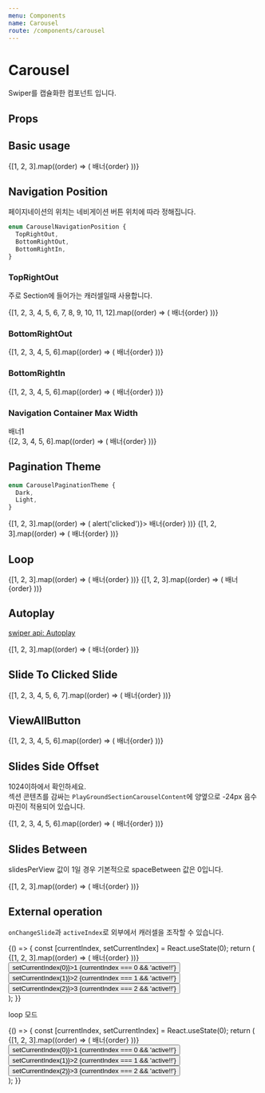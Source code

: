 ```yaml
---
menu: Components
name: Carousel
route: /components/carousel
---
```



# Carousel

Swiper를 캡슐화한 컴포넌트 입니다.

## Props

<Props of={Carousel} />

## Basic usage

<Playground>
  <Carousel swiperProps={{ freeMode: true }}>
    {[1, 2, 3].map((order) => (
      <Slide key={`ViewAllButton-${order}`}>
        <PlayGroundBanner fill backgroundColor={Colors[`red${order * 100}`]}>
          배너{order}
        </PlayGroundBanner>
      </Slide>
    ))}
  </Carousel>
</Playground>

## Navigation Position

페이지네이션의 위치는 네비게이션 버튼 위치에 따라 정해집니다.

```ts
enum CarouselNavigationPosition {
  TopRightOut,
  BottomRightOut,
  BottomRightIn,
}
```

### TopRightOut

주로 Section에 들어가는 캐러셀일때 사용합니다.

<Playground>
  <Section title="섹션 타이틀">
    <Carousel
      navigationPosition={CarouselNavigationPosition.TopRightOut}
      lgSlidesPerView={4}
      smSlidesPerView={2}
      pagination
    >
      {[1, 2, 3, 4, 5, 6, 7, 8, 9, 10, 11, 12].map((order) => (
        <Slide key={`ViewAllButton-${order}`}>
          <PlayGroundBanner backgroundColor={Colors[`blue${(((order - 1) % 6) + 1) * 100}`]}>
            배너{order}
          </PlayGroundBanner>
        </Slide>
      ))}
    </Carousel>
  </Section>
</Playground>

### BottomRightOut

<Playground>
  <Carousel
    navigationPosition={CarouselNavigationPosition.BottomRightOut}
    lgSlidesPerView={4}
    smSlidesPerView={2}
    pagination
  >
    {[1, 2, 3, 4, 5, 6].map((order) => (
      <Slide key={`ViewAllButton-${order}`}>
        <PlayGroundBanner backgroundColor={Colors[`blue${order * 100}`]}>배너{order}</PlayGroundBanner>
      </Slide>
    ))}
  </Carousel>
</Playground>

### BottomRightIn

<Playground>
  <Carousel
    navigationPosition={CarouselNavigationPosition.BottomRightIn}
    paginationTheme={CarouselPaginationTheme.Light}
    pagination
  >
    {[1, 2, 3, 4, 5, 6].map((order) => (
      <Slide key={`ViewAllButton-${order}`}>
        <PlayGroundBanner backgroundColor={Colors[`blue${order * 100}`]}>배너{order}</PlayGroundBanner>
      </Slide>
    ))}
  </Carousel>
</Playground>

### Navigation Container Max Width

<Playground>
  <Carousel navigationPosition={CarouselNavigationPosition.BottomRightIn} containerContentMaxWidth={560}>
    <Slide key={`ViewAllButton-1`}>
      <PlayGroundBanner backgroundColor={Colors.blue100} style={{ display: 'flex', justifyContent: 'center' }}>
        <div style={{ width: '100%', maxWidth: 560, backgroundColor: 'yellow', height: 100 }}>배너1</div>
      </PlayGroundBanner>
    </Slide>
    {[2, 3, 4, 5, 6].map((order) => (
      <Slide key={`ViewAllButton-${order}`}>
        <PlayGroundBanner backgroundColor={Colors[`blue${order * 100}`]}>배너{order}</PlayGroundBanner>
      </Slide>
    ))}
  </Carousel>
</Playground>

## Pagination Theme

```ts
enum CarouselPaginationTheme {
  Dark,
  Light,
}
```

<Playground>
  <Carousel
    navigationPosition={CarouselNavigationPosition.BottomRightIn}
    paginationTheme={CarouselPaginationTheme.Dark}
    swiperProps={{ freeMode: false }}
    pagination
  >
    {[1, 2, 3].map((order) => (
      <Slide key={`ViewAllButton-${order}`}>
        <PlayGroundBanner backgroundColor={Colors[`red${order * 100}`]} onClick={() => alert('clicked')}>
          배너{order}
        </PlayGroundBanner>
      </Slide>
    ))}
  </Carousel>
  <Carousel
    navigationPosition={CarouselNavigationPosition.BottomRightIn}
    paginationTheme={CarouselPaginationTheme.Light}
    swiperProps={{ freeMode: false }}
    pagination
  >
    {[1, 2, 3].map((order) => (
      <Slide key={`ViewAllButton-${order}`}>
        <PlayGroundBanner backgroundColor={Colors[`blue${order * 100}`]}>배너{order}</PlayGroundBanner>
      </Slide>
    ))}
  </Carousel>
</Playground>

## Loop

<Playground>
  <Carousel
    navigationPosition={CarouselNavigationPosition.BottomRightIn}
    paginationTheme={CarouselPaginationTheme.Light}
    swiperProps={{ freeMode: true, loop: true }}
    pagination
  >
    {[1, 2, 3].map((order) => (
      <Slide key={`ViewAllButton-${order}`}>
        <PlayGroundBanner backgroundColor={Colors[`blue${order * 100}`]}>배너{order}</PlayGroundBanner>
      </Slide>
    ))}
  </Carousel>
  <Carousel
    navigationPosition={CarouselNavigationPosition.BottomRightIn}
    paginationTheme={CarouselPaginationTheme.Light}
    swiperProps={{ freeMode: false, loop: true }}
    pagination
  >
    {[1, 2, 3].map((order) => (
      <Slide key={`ViewAllButton-${order}`}>
        <PlayGroundBanner backgroundColor={Colors[`blue${order * 100}`]}>배너{order}</PlayGroundBanner>
      </Slide>
    ))}
  </Carousel>
</Playground>

## Autoplay

[swiper api: Autoplay](https://idangero.us/swiper/api/#autoplay)

<Playground>
  <Carousel
    navigationPosition={CarouselNavigationPosition.BottomRightIn}
    paginationTheme={CarouselPaginationTheme.Light}
    swiperProps={{
      autoplay: {
        delay: 6000,
        disableOnInteraction: false,
      },
    }}
    pagination
  >
    {[1, 2, 3].map((order) => (
      <Slide key={`ViewAllButton-${order}`}>
        <PlayGroundBanner backgroundColor={Colors[`blue${order * 100}`]}>배너{order}</PlayGroundBanner>
      </Slide>
    ))}
  </Carousel>
</Playground>

## Slide To Clicked Slide

<Playground>
  <Carousel
    navigationPosition={CarouselNavigationPosition.BottomRightIn}
    paginationTheme={CarouselPaginationTheme.Light}
    lgSlidesPerView={4}
    smSlidesPerView={2}
    smSlidesSideOffset={24}
    swiperProps={{
      slideToClickedSlide: true,
    }}
    slideToClickedSlide
    pagination
  >
    {[1, 2, 3, 4, 5, 6, 7].map((order) => (
      <Slide key={`ViewAllButton-${order}`}>
        <PlayGroundBanner backgroundColor={Colors[`blue${order * 100}`]}>배너{order}</PlayGroundBanner>
      </Slide>
    ))}
  </Carousel>
</Playground>

## ViewAllButton

<Playground>
  <Section title="섹션 타이틀">
    <Carousel
      navigationPosition={CarouselNavigationPosition.TopRightOut}
      lgSlidesPerView={4}
      smSlidesPerView={2}
      pagination
    >
      {[1, 2, 3, 4, 5, 6].map((order) => (
        <Slide key={`ViewAllButton-${order}`}>
          <PlayGroundBanner backgroundColor={Colors[`blue${order * 100}`]}>배너{order}</PlayGroundBanner>
        </Slide>
      ))}
      <ViewAllButton />
    </Carousel>
  </Section>
</Playground>

## Slides Side Offset

1024이하에서 확인하세요.  
섹션 콘텐츠를 감싸는 `PlayGroundSectionCarouselContent`에 양옆으로 -24px 음수 마진이 적용되어 있습니다.

<Playground>
  <Section title="섹션 타이틀">
    <PlayGroundSectionCarouselContent>
      <Carousel
        navigationPosition={CarouselNavigationPosition.TopRightOut}
        lgSlidesPerView={4}
        smSlidesPerView={2}
        smSlidesSideOffset={24}
        pagination
      >
        {[1, 2, 3, 4, 5, 6].map((order) => (
          <Slide key={`ViewAllButton-${order}`}>
            <PlayGroundBanner backgroundColor={Colors[`blue${order * 100}`]}>배너{order}</PlayGroundBanner>
          </Slide>
        ))}
      </Carousel>
    </PlayGroundSectionCarouselContent>
  </Section>
</Playground>

## Slides Between

slidesPerView 값이 1일 경우 기본적으로 spaceBetween 값은 0입니다.

<Playground>
  <Carousel lgSpaceBetween lgSlidesSideOffset={32} smSpaceBetween smSlidesSideOffset={24}>
    {[1, 2, 3].map((order) => (
      <Slide key={`ViewAllButton-${order}`}>
        <PlayGroundBanner backgroundColor={Colors[`red${order * 100}`]}>배너{order}</PlayGroundBanner>
      </Slide>
    ))}
  </Carousel>
</Playground>

## External operation

`onChangeSlide`과 `activeIndex`로 외부에서 캐러셀을 조작할 수 있습니다.

<Playground>
  {() => {
    const [currentIndex, setCurrentIndex] = React.useState(0);
    return (
      <div>
        <Carousel onChangeSlide={setCurrentIndex} activeIndex={currentIndex}>
          {[1, 2, 3].map((order) => (
            <Slide key={`ViewAllButton-${order}`}>
              <PlayGroundBanner backgroundColor={Colors[`red${order * 100}`]}>배너{order}</PlayGroundBanner>
            </Slide>
          ))}
        </Carousel>
        <div>
          <button onClick={() => setCurrentIndex(0)}>1 {currentIndex === 0 && 'active!!'}</button>
          <button onClick={() => setCurrentIndex(1)}>2 {currentIndex === 1 && 'active!!'}</button>
          <button onClick={() => setCurrentIndex(2)}>3 {currentIndex === 2 && 'active!!'}</button>
        </div>
      </div>
    );
  }}
</Playground>

loop 모드

<Playground>
  {() => {
    const [currentIndex, setCurrentIndex] = React.useState(0);
    return (
      <div>
        <Carousel onChangeSlide={setCurrentIndex} activeIndex={currentIndex} swiperProps={{ loop: true }}>
          {[1, 2, 3].map((order) => (
            <Slide key={`ViewAllButton-${order}`}>
              <PlayGroundBanner backgroundColor={Colors[`red${order * 100}`]}>배너{order}</PlayGroundBanner>
            </Slide>
          ))}
        </Carousel>
        <div>
          <button onClick={() => setCurrentIndex(0)}>1 {currentIndex === 0 && 'active!!'}</button>
          <button onClick={() => setCurrentIndex(1)}>2 {currentIndex === 1 && 'active!!'}</button>
          <button onClick={() => setCurrentIndex(2)}>3 {currentIndex === 2 && 'active!!'}</button>
        </div>
      </div>
    );
  }}
</Playground>
